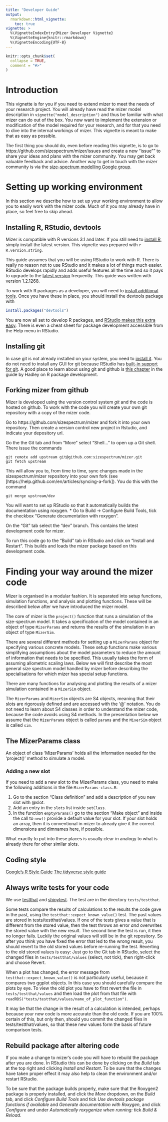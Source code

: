 ```yaml
---
title: "Developer Guide"
output:
  rmarkdown::html_vignette:
    toc: true
vignette: >
  %\VignetteIndexEntry{Mizer Developer Vignette}
  %\VignetteEngine{knitr::rmarkdown}
  %\VignetteEncoding{UTF-8}
---
```


```r
knitr::opts_chunk$set(
  collapse = TRUE,
  comment = "#>"
)
```

# Introduction

This vignette is for you if you need to extend mizer 
to meet the needs of your research project.
You will already have read the mizer model description in
`vignette("model_description")`
and thus be familiar with what mizer can do out of the box.
You now want to implement the extension or modification of the
model required for your research, and for that you need to dive into 
the internal workings of mizer. This vignette is meant to make
that as easy as possible.

The first thing you should do, even before reading this vignette, is to
go to https://github.com/sizespectrum/mizer/issues and create a new "issue""
to share your ideas and plans with the mizer community. You may get back 
valuable feedback and advice. Another way to get in touch with the
mizer community is via the [size-spectrum modelling Google group](https://groups.google.com/forum/#!forum/size-spectrum-models).


# Setting up working environment
In this section we describe how to set up your working environment
to allow you to easily work with the mizer code. Much of it you
may already have in place, so feel free to skip ahead.

## Installing R, RStudio, devtools

Mizer is compatible with R versions 3.1 and later.
If you still need to [install R](https://cran.r-project.org/), simply install 
the latest version. This vignette was prepared with
`r R.version.string`.

This guide assumes that you will be using RStudio to work with R. There is
really no reason not to use RStudio and it makes a lot of things much easier.
RStudio develops rapidly and adds useful features all the time and so it pays 
to upgrade to the [latest version](https://www.rstudio.com/products/rstudio/download/preview/) 
frequently. This guide was written with version 1.2.1268.

To work with R packages as a developer, you will need to
[install additional tools](https://support.rstudio.com/hc/en-us/articles/200486498-Package-Development-Prerequisites). Once you have these in place, you should install the devtools package with
```r
install.packages("devtools")
```
You are now all set to develop R packages, and 
[RStudio makes this extra easy](https://support.rstudio.com/hc/en-us/articles/200486488-Developing-Packages-with-RStudio). There is even a cheat sheet for package development accessible from the Help menu in RStudio.



## Installing git
In case git is not already installed on your system, you need to 
[install it](http://happygitwithr.com/install-git.html). You do not need to install
any GUI for git because RStudio has 
[built-in support for git](https://support.rstudio.com/hc/en-us/articles/200532077-Version-Control-with-Git-and-SVN). 
A good place to learn about using git and github is 
[this chapter](http://r-pkgs.had.co.nz/git.html) 
in the guide by Hadley on R package development.

## Forking mizer from github

Mizer is developed using the version control system _git_ and the code is hosted on github.
To work with the code you will create your own git repository with a copy of the mizer code.

Go to https://github.com/sizespectrum/mizer and fork it into your own repository. 
Then create a version control new project in Rstudio, and indicate your depository url.

Go the the Git tab and from "More" select "Shell..." to open up a Git shell.
There issue the commands
```
git remote add upstream git@github.com:sizespectrum/mizer.git
git fetch upstream
```
This will allow you to, from time to time, sync changes made in the 
sizespectrum/mizer repository into your own fork (see [https://help.github.com/en/articles/syncing-a-fork]). 
You do this with the command
```
git merge upstream/dev
```


You will want to set up RStudio so that it automatically builds the 
documentation using roxygen.
* Go to Build -> Configure Build Tools, tick the checkbox "Generate
  documentation with roxygen".

On the "Git" tab select the "dev" branch. This contains the latest development
code for mizer. 

To run this code go to the "Build" tab in RStudio and click on "Install and Restart". 
This builds and loads the mizer package based on this development code.

# Finding your way around the mizer code

Mizer is organised in a modular fashion. It is separated into setup functions,
simulation functions, and analysis and plotting functions. These will
be described below after we have introduced the mizer model.

The core of mizer is the `project()` function
that runs a simulation of the size-spectrum model. It takes a specification
of the model contained in an object of type `MizerParams` and returns the
results of the simulation in an object of type `MizerSim`.

There are several different methods for setting up a `MizerParams` object for
specifying various concrete models. These setup functions make various 
simplifying assumptions about the model parameters to reduce the amount of
information that needs to be specified. This usually takes the form of
assuming allometric scaling laws. Below we will first describe the most
general size spectrum model handled by mizer before describing the
specialisations for which mizer has special setup functions.

There are many functions for analysing and plotting the results of a mizer
simulation contained in a `MizerSim` object.

The `MizerParams` and `MizerSim` objects are S4 objects,
meaning that their slots are rigorously defined and are accessed with the '@'
notation. You do not need to learn about S4 classes in order to understand the
mizer code, because the code avoids using S4 methods. In the presentation
below we assume that the `MizerParams` object is called `params` and the
`MixerSim` object is called `sim`.


## The MizerParams class
An object of class 'MizerParams' holds all the information needed for the
'project()' method to simulate a model. 

### Adding a new slot
If you need to add a new slot to the MizerParams class, you need to make the following additions in the file `MizerParams-class.R`:

1. Go to the section "Class definition" and add a
  description of you new slot with @slot.
2. Add an entry in the `slots` list inside `setClass`.
3. In the function `emptyParams()` go to the section "Make object" and inside
  the call to `new()` provide a default value for your slot. If your slot holds
  an array, then it is conventional in mizer to already give it the correct
  dimensions and dimnames here, if possible.

What exactly to put into these places is usually clear in analogy to what is
already there for other similar slots.

<!--

## The project methods

## The MizerSim object

## Shiny apps

# Developer guidelines

## Collaborating on Github

-->

## Coding style
[Google's R Style Guide](https://google.github.io/styleguide/Rguide.xml)
[The tidyverse style guide](http://style.tidyverse.org/)

## Always write tests for your code
We use [testthat](http://testthat.r-lib.org/) and
[shinytest](https://rstudio.github.io/shinytest/articles/shinytest.html).
The test are in the directory `tests/testthat`. 

Some tests compare the results of calculations to the results the code gave in
the past, using the `testthat::expect_known_value()` test. The past values are stored in
tests/testthat/values. If one of the tests gives a value that is different from
the stored value, then the test throws an error *and* overwrites the stored
value with the new result. The second time the test is run, it then no longer
fails. Luckily the original values will still be in the git repository. So after
you think you have fixed the error that led to the wrong result, you should
revert to the old stored values before re-running the test. Reverting to the old
stored values is easy: Just go to the Git tab in RStudio, select the changed
files in `tests/testthat/values` (select, not tick), then right-click and choose
Revert.

When a plot has changed, the error message from `testthat::expect_known_value()`
is not particularly useful, because it compares two ggplot objects. In this 
case you should carefully compare the plots by eye. To view the old plot you 
have to first revert the file in `tests/testthat/values` and then load the plot
from that file with `readRDS("tests/testthat/values/name_of_plot_function")`.

It may be that the change in the result of a calculation is intended, perhaps
because your new code is more accurate than the old code. If you are 100%
certain of this, but only then, should you commit the changed files in
tests/testthat/values, so that these new values form the basis of future
comparison tests.


## Rebuild package after altering code
If you make a change to mizer's code you will have to rebuild the package after 
you are done. In RStudio this can be done by clicking on the *Build* tab at the 
top right and clicking *Install and Restart*. To be sure that the changes have 
taken proper effect it may also help to clean the environment and/or restart 
RStudio.

To be sure that the package
builds properly, make sure that the Roxygen2 package is properly installed, and 
click the *More* dropdown, on the *Build* tab, and click *Configure Build Tools*
and tick *Use devtools package functions if available* and
*Generate documentation with Roxygen*, and click *Configure* and under
*Automatically roxygenize when running:* tick *Build & Reload*.
